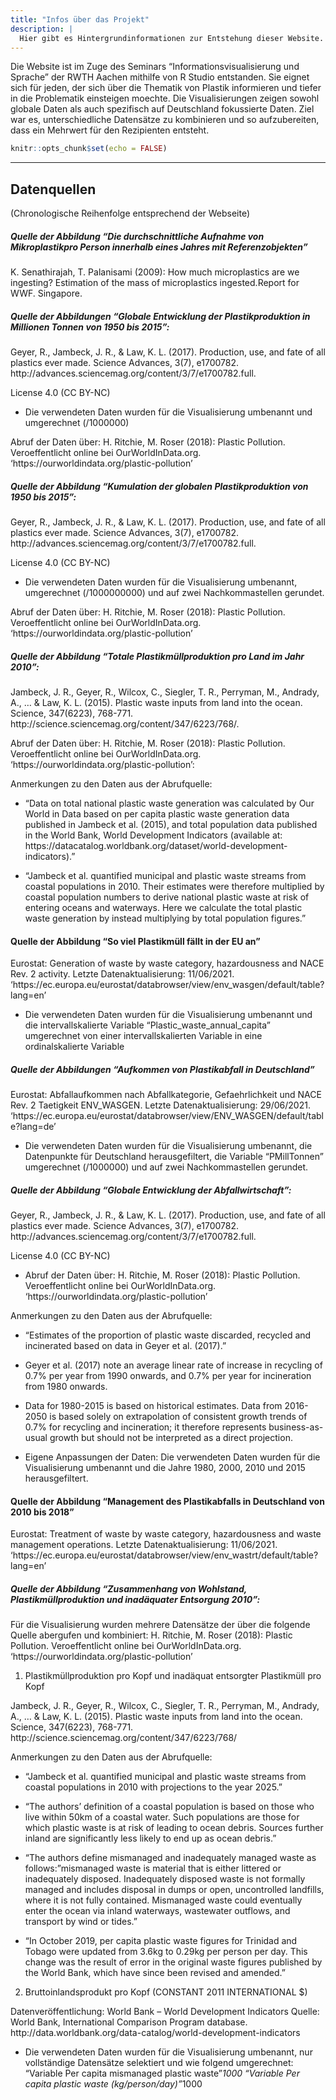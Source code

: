 ```yaml
---
title: "Infos über das Projekt"
description: |
  Hier gibt es Hintergrundinformationen zur Entstehung dieser Website.
---
```


Die Website ist im Zuge des Seminars "Informationsvisualisierung und Sprache" der RWTH Aachen mithilfe von R Studio entstanden. Sie eignet sich für jeden, der sich über die Thematik von Plastik informieren und tiefer in die Problematik einsteigen moechte. Die Visualisierungen zeigen sowohl globale Daten als auch spezifisch auf Deutschland fokussierte Daten. Ziel war es, unterschiedliche Datensätze zu kombinieren und so aufzubereiten, dass ein Mehrwert für den Rezipienten entsteht.
```r
knitr::opts_chunk$set(echo = FALSE)
```
---
## Datenquellen
(Chronologische Reihenfolge entsprechend der Webseite)

##### Quelle der Abbildung "Die durchschnittliche Aufnahme von Mikroplastik\n pro Person innerhalb eines Jahres mit Referenzobjekten"

K. Senathirajah, T. Palanisami (2009):
How much microplastics are we ingesting? Estimation of the mass of microplastics ingested.Report for WWF. Singapore. 

##### Quelle der Abbildungen "Globale Entwicklung der Plastikproduktion in Millionen Tonnen von 1950 bis 2015":

Geyer, R., Jambeck, J. R., & Law, K. L. (2017). Production, use, and fate of all plastics ever made. Science Advances, 3(7), e1700782. http://advances.sciencemag.org/content/3/7/e1700782.full.

License 4.0 (CC BY-NC)  

* Die verwendeten Daten wurden für die Visualisierung umbenannt und umgerechnet (/1000000)

Abruf der Daten über: H. Ritchie, M. Roser (2018): Plastic Pollution. Veroeffentlicht online bei OurWorldInData.org.  'https://ourworldindata.org/plastic-pollution'

##### Quelle der Abbildung "Kumulation der globalen Plastikproduktion von 1950 bis 2015":

Geyer, R., Jambeck, J. R., & Law, K. L. (2017). Production, use, and fate of all plastics ever made. Science Advances, 3(7), e1700782. http://advances.sciencemag.org/content/3/7/e1700782.full.

License 4.0 (CC BY-NC)  

* Die verwendeten Daten wurden für die Visualisierung umbenannt, umgerechnet (/1000000000) und auf zwei Nachkommastellen gerundet. 

Abruf der Daten über: H. Ritchie, M. Roser (2018): Plastic Pollution. Veroeffentlicht online bei OurWorldInData.org.  'https://ourworldindata.org/plastic-pollution'

##### Quelle der Abbildung "Totale Plastikmüllproduktion pro Land im Jahr 2010":

Jambeck, J. R., Geyer, R., Wilcox, C., Siegler, T. R., Perryman, M., Andrady, A., ... & Law, K. L. (2015). Plastic waste inputs from land into the ocean. Science, 347(6223), 768-771. http://science.sciencemag.org/content/347/6223/768/.

Abruf der Daten über: H. Ritchie, M. Roser (2018): Plastic Pollution. Veroeffentlicht online bei OurWorldInData.org.  'https://ourworldindata.org/plastic-pollution':

Anmerkungen zu den Daten aus der Abrufquelle:  

* "Data on total national plastic waste generation was calculated by Our World in Data based on per capita plastic waste generation data published in Jambeck et al. (2015), and total population data published in the World Bank, World Development Indicators (available at: https://datacatalog.worldbank.org/dataset/world-development-indicators)."

* "Jambeck et al. quantified municipal and plastic waste streams from coastal populations in 2010. Their estimates were therefore multiplied by coastal population numbers to derive national plastic waste at risk of entering oceans and waterways. Here we calculate the total plastic waste generation by instead multiplying by total population figures."

#### Quelle der Abbildung "So viel Plastikmüll fällt in der EU an"
Eurostat: Generation of waste by waste category, hazardousness and NACE Rev. 2 activity. Letzte Datenaktualisierung: 11/06/2021. 'https://ec.europa.eu/eurostat/databrowser/view/env_wasgen/default/table?lang=en'

* Die verwendeten Daten wurden für die Visualisierung umbenannt und die intervallskalierte Variable "Plastic_waste_annual_capita" umgerechnet von einer intervallskalierten Variable in eine ordinalskalierte Variable

##### Quelle der Abbildungen "Aufkommen von Plastikabfall in Deutschland"

Eurostat: Abfallaufkommen nach Abfallkategorie, Gefaehrlichkeit und NACE Rev. 2 Taetigkeit 	ENV_WASGEN. Letzte Datenaktualisierung:	29/06/2021. 'https://ec.europa.eu/eurostat/databrowser/view/ENV_WASGEN/default/table?lang=de'

* Die verwendeten Daten wurden für die Visualisierung umbenannt, die Datenpunkte für Deutschland herausgefiltert, die Variable "PMillTonnen" umgerechnet (/1000000) und auf zwei Nachkommastellen gerundet. 

##### Quelle der Abbildung "Globale Entwicklung der Abfallwirtschaft":

Geyer, R., Jambeck, J. R., & Law, K. L. (2017). Production, use, and fate of all plastics ever made. Science Advances, 3(7), e1700782. http://advances.sciencemag.org/content/3/7/e1700782.full.

License 4.0 (CC BY-NC) 

* Abruf der Daten über: H. Ritchie, M. Roser (2018): Plastic Pollution. Veroeffentlicht online bei OurWorldInData.org.  'https://ourworldindata.org/plastic-pollution'

Anmerkungen zu den Daten aus der Abrufquelle:

* "Estimates of the proportion of plastic waste discarded, recycled and incinerated based on data in Geyer et al. (2017)."
  
* Geyer et al. (2017) note an average linear rate of increase in recycling of 0.7% per year from 1990 onwards, and 0.7% per year for incineration from 1980 onwards. 

* Data for 1980-2015 is based on historical estimates. Data from 2016-2050 is based solely on extrapolation of consistent growth trends of 0.7% for recycling and incineration; it therefore represents business-as-usual growth but should not be interpreted as a direct projection.

* Eigene Anpassungen der Daten: Die verwendeten Daten wurden für die Visualisierung umbenannt und die Jahre 1980, 2000, 2010 und 2015 herausgefiltert.

#### Quelle der Abbildung "Management des Plastikabfalls in Deutschland von 2010 bis 2018" 
Eurostat: Treatment of waste by waste category, hazardousness and waste management operations. Letzte Datenaktualisierung: 11/06/2021.
'https://ec.europa.eu/eurostat/databrowser/view/env_wastrt/default/table?lang=en'


##### Quelle der Abbildung "Zusammenhang von Wohlstand, Plastikmüllproduktion und inadäquater Entsorgung 2010":

Für die Visualisierung wurden mehrere Datensätze der über die folgende Quelle abergufen und kombiniert: 
 H. Ritchie, M. Roser (2018): Plastic Pollution. Veroeffentlicht online bei OurWorldInData.org.  'https://ourworldindata.org/plastic-pollution'
 
 1. Plastikmüllproduktion pro Kopf und inadäquat entsorgter Plastikmüll pro Kopf
 
Jambeck, J. R., Geyer, R., Wilcox, C., Siegler, T. R., Perryman, M., Andrady, A., ... & Law, K. L. (2015). Plastic waste inputs from land into the ocean. Science, 347(6223), 768-771. http://science.sciencemag.org/content/347/6223/768/

Anmerkungen zu den Daten aus der Abrufquelle:  

* "Jambeck et al. quantified municipal and plastic waste streams from coastal populations in 2010 with projections to the year 2025."

* "The authors' definition of a coastal population is based on those who live within 50km of a coastal water. Such populations are those for which plastic waste is at risk of leading to ocean debris. Sources further inland are significantly less likely to end up as ocean debris."

* "The authors define mismanaged and inadequately managed waste as follows: "mismanaged waste is material that is either littered or inadequately disposed. Inadequately disposed waste is not formally managed and includes disposal in dumps or open, uncontrolled landfills, where it is not fully contained. Mismanaged waste could eventually enter the ocean via inland waterways,
wastewater outflows, and transport by wind or tides."

* "In October 2019, per capita plastic waste figures for Trinidad and Tobago were updated from 3.6kg to 0.29kg per person per day. This change was the result of error in the original waste figures published by the World Bank, which have since been revised and amended."

2. Bruttoinlandsprodukt pro Kopf (CONSTANT 2011 INTERNATIONAL $)

Datenveröffentlichung:	World Bank – World Development Indicators
Quelle:	World Bank, International Comparison Program database.
http://data.worldbank.org/data-catalog/world-development-indicators

* Die verwendeten Daten wurden für die Visualisierung umbenannt, nur vollständige Datensätze selektiert und wie folgend umgerechnet:
  "Variable Per capita mismanaged plastic waste"*1000
  "Variable Per capita plastic waste (kg/person/day)"*1000





 








